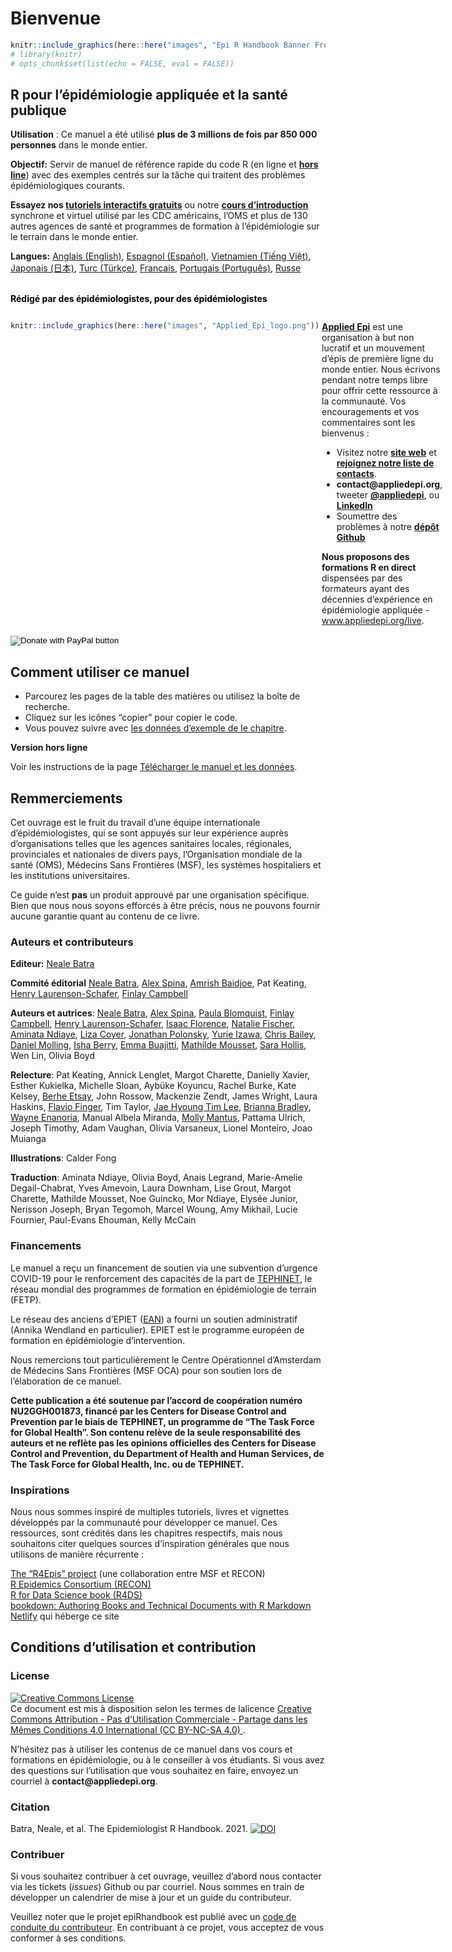 # Bienvenue {-}

```r
knitr::include_graphics(here::here("images", "Epi R Handbook Banner French 1500 x 500.png"))
# library(knitr)
# opts_chunk$set(list(echo = FALSE, eval = FALSE))
```

<meta name="description" content="The Epi R Handbook est un manuel de référence sur l'utilisation de R en épidémiologie appliquée et santé publique.">

<meta http-equiv="Content-Type" content="text/html; charset=utf-8">

<!-- <span style="color: red;">**THIS IS A DRAFT.  REVIEWERS GIVE FEEDBACK AT THIS [LINK](https://forms.gle/4RNdRRLGx67xW9yq9)**.</span> -->

<!-- <span style="color: darkgreen;">**DO YOU LIKE THIS HANDBOOK? SHOULD SOMETHING BE CHANGED? PLEASE TELL US!**</span> -->

<!-- <form target="_blank" action="https://forms.gle/A5SnRVws7tPD15Js9"> -->
<!--     <input type="submit" value="FEEDBACK" /> -->
<!-- </form> -->

<!-- ======================================================= -->
<!-- ## An R reference manual for applied epidemiology and public health {.unnumbered} -->


<!-- <span style="color: brown;">**The Epi R Handbook is an R reference manual for applied epidemiology and public health.**</span> -->

<!-- ## About this handbook   -->

## R pour l'épidémiologie appliquée et la santé publique {-}  

**Utilisation** : Ce manuel a été utilisé **plus de 3 millions de fois par 850 000 personnes** dans le monde entier.

**Objectif:** Servir de manuel de référence rapide du code R (en ligne et **[hors line](#download_book_data)**) avec des exemples centrés sur la tâche qui traitent des problèmes épidémiologiques courants.  

**Essayez nos [tutoriels interactifs gratuits](https://www.appliedepi.org/tutorial/)** ou notre **[cours d'introduction](https://www.appliedepi.org/live/)** synchrone et virtuel utilisé par les CDC américains, l'OMS et plus de 130 autres agences de santé et programmes de formation à l'épidémiologie sur le terrain dans le monde entier.  

**Langues:** [Anglais (English)](https://epirhandbook.com/), [Espagnol (Español)](https://epirhandbook.com/es/), [Vietnamien (Tiếng Việt)](https://epirhandbook.com/vn/), [Japonais (日本)](https://epirhandbook.com/jp/), [Turc (Türkçe)](https://epirhandbook.com/tr/), [Francais](https://epirhandbook.com/fr/), [Portugais (Português)](https://epirhandbook.com/pt/), [Russe](https://epirhandbook.com/ru/)  


<br>
<span style="color: black;">**Rédigé par des épidémiologistes, pour des épidémiologistes**</span>


:::: {style="display: flex;"}

::: {}
```r
knitr::include_graphics(here::here("images", "Applied_Epi_logo.png"))
```
:::


::: {.col data-latex="{0.05\textwidth}"}
\ 
<!-- an empty Div (with a white space), serving as
a column separator -->
:::

::: {}


**[Applied Epi](http://www.appliedepi.org)** est une organisation à but non lucratif et un mouvement d'épis de première ligne du monde entier. Nous écrivons pendant notre temps libre pour offrir cette ressource à la communauté. Vos encouragements et vos commentaires sont les bienvenus :  

* Visitez notre **[site web](http://www.appliedepi.org)** et **[rejoignez notre liste de contacts](https://forms.gle/9awNd8syypTSYUsn7)**.  
* **contact@appliedepi.org**, tweeter **[\@appliedepi](https://twitter.com/appliedepi)**, ou **[LinkedIn](https://linkedin.com/company/appliedepi)**  
* Soumettre des problèmes à notre **[dépôt Github](https://github.com/appliedepi/epirhandbook_eng)**  

**Nous proposons des formations R en direct** dispensées par des formateurs ayant des décennies d'expérience en épidémiologie appliquée - [www.appliedepi.org/live](www.appliedepi.org/live).
:::

:::: 

<form target="_blank" action="https://www.paypal.com/donate" method="post" target="_top">
<input type="hidden" name="hosted_button_id" value="YTEZELC8VBXV6" />
<input type="image" src="https://github.com/appliedepi/epiRhandbook_eng/raw/master/images/donate_button_long.png" border="0" name="submit" title="PayPal - The safer, easier way to pay online!" alt="Donate with PayPal button" />
<img alt="" border="0" src="https://www.paypal.com/en_US/i/scr/pixel.gif" />
</form>


## Comment utiliser ce manuel {-} 

* Parcourez les pages de la table des matières ou utilisez la boîte de recherche.
* Cliquez sur les icônes "copier" pour copier le code.  
* Vous pouvez suivre avec [les données d'exemple de le chapitre](#download_book_data).  

**Version hors ligne**  

Voir les instructions de la page [Télécharger le manuel et les données](#download_book_data).  

<!-- ======================================================= -->
## Remmerciements {-}  

Cet ouvrage est le fruit du travail d'une équipe internationale d'épidémiologistes, qui se sont appuyés sur leur expérience auprès d'organisations telles que les agences sanitaires locales, régionales, provinciales et nationales de divers pays, l'Organisation mondiale de la santé (OMS), Médecins Sans Frontières (MSF), les systèmes hospitaliers et les institutions universitaires.

Ce guide n'est **pas** un produit approuvé par une organisation spécifique. Bien que nous nous soyons efforcés à être précis, nous ne pouvons fournir aucune garantie quant au contenu de ce livre.  


### Auteurs et contributeurs {-}  

**Editeur:** [Neale Batra](https://www.linkedin.com/in/neale-batra/) 

**Commité éditorial** [Neale Batra](https://www.linkedin.com/in/neale-batra/), [Alex Spina](https://github.com/aspina7), [Amrish Baidjoe](https://twitter.com/Ammer_B), Pat Keating, [Henry Laurenson-Schafer](https://github.com/henryls1), [Finlay Campbell](https://github.com/finlaycampbell)  

**Auteurs et autrices**: [Neale Batra](https://www.linkedin.com/in/neale-batra/), [Alex Spina](https://github.com/aspina7), [Paula Blomquist](https://www.linkedin.com/in/paula-bianca-blomquist-53188186/), [Finlay Campbell](https://github.com/finlaycampbell), [Henry Laurenson-Schafer](https://github.com/henryls1), [Isaac Florence](www.Twitter.com/isaacatflorence), [Natalie Fischer](https://www.linkedin.com/in/nataliefischer211/), [Aminata Ndiaye](https://twitter.com/aminata_fadl), [Liza Coyer]( https://www.linkedin.com/in/liza-coyer-86022040/), [Jonathan Polonsky](https://twitter.com/jonny_polonsky), [Yurie Izawa](https://ch.linkedin.com/in/yurie-izawa-a1590319), [Chris Bailey](https://twitter.com/cbailey_58?lang=en), [Daniel Molling](https://www.linkedin.com/in/daniel-molling-4005716a/), [Isha Berry](https://twitter.com/ishaberry2), [Emma Buajitti](https://twitter.com/buajitti), [Mathilde Mousset](https://mathildemousset.wordpress.com/research/), [Sara Hollis](https://www.linkedin.com/in/saramhollis/), Wen Lin, Olivia Boyd 

**Relecture**: Pat Keating, Annick Lenglet, Margot Charette, Danielly Xavier, Esther Kukielka, Michelle Sloan, Aybüke Koyuncu, Rachel Burke, Kate Kelsey, [Berhe Etsay](https://www.linkedin.com/in/berhe-etsay-5752b1154/), John Rossow, Mackenzie Zendt, James Wright, Laura Haskins, [Flavio Finger](ffinger.github.io), Tim Taylor, [Jae Hyoung Tim Lee](https://www.linkedin.com/in/jaehyoungtlee/), [Brianna Bradley](https://www.linkedin.com/in/brianna-bradley-bb8658155), [Wayne Enanoria](https://www.linkedin.com/in/wenanoria), Manual Albela Miranda, [Molly Mantus](https://www.linkedin.com/in/molly-mantus-174550150/), Pattama Ulrich, Joseph Timothy, Adam Vaughan, Olivia Varsaneux, Lionel Monteiro, Joao Muianga  

**Illustrations**: Calder Fong  

**Traduction**: Aminata Ndiaye, Olivia Boyd, Anais Legrand, Marie-Amelie Degail-Chabrat, Yves Amevoin, Laura Downham, Lise Grout, Margot Charette, Mathilde Mousset, Noe Guincko, Mor Ndiaye, Elysée Junior, Nerisson Joseph, Bryan Tegomoh, Marcel Woung, Amy Mikhail, Lucie Fournier, Paul-Evans Ehouman, Kelly McCain

<!-- **Editor-in-Chief:** Neale Batra  -->

<!-- **Project core team:** Neale Batra, Alex Spina, Amrish Baidjoe, Pat Keating, Henry Laurenson-Schafer, Finlay Campbell   -->

<!-- **Authors**: Neale Batra, Alex Spina, Paula Blomquist, Finlay Campbell, Henry Laurenson-Schafer, [Isaac Florence](www.Twitter.com/isaacatflorence), Natalie Fischer, Aminata Ndiaye, Liza Coyer, Jonathan Polonsky, Yurie Izawa, Chris Bailey, Daniel Molling, Isha Berry, Emma Buajitti, Mathilde Mousset, Sara Hollis, Wen Lin   -->

<!-- **Reviewers**: Pat Keating, Mathilde Mousset, Annick Lenglet, Margot Charette, Isha Berry, Paula Blomquist, Natalie Fischer, Daniely Xavier, Esther Kukielka, Michelle Sloan, Aybüke Koyuncu, Rachel Burke, Daniel Molling, Kate Kelsey, Berhe Etsay, John Rossow, Mackenzie Zendt, James Wright, Wayne Enanoria, Laura Haskins, Flavio Finger, Tim Taylor, Jae Hyoung Tim Lee, Brianna Bradley, Manual Albela Miranda, Molly Mantus, Priscilla Spencer, Pattama Ulrich, Joseph Timothy, Adam Vaughan, Olivia Varsaneux, Lionel Monteiro, Joao Muianga   -->


### Financements {-}  

Le manuel a reçu un financement de soutien via une subvention d'urgence COVID-19 pour le renforcement des capacités de la part de [TEPHINET](https://www.tephinet.org/), le réseau mondial des programmes de formation en épidémiologie de terrain (FETP).  

Le réseau des anciens d'EPIET ([EAN](https://epietalumni.net/)) a fourni un soutien administratif (Annika Wendland en particulier). EPIET est le programme européen de formation en épidémiologie d'intervention.

Nous remercions tout particulièrement le Centre Opérationnel d'Amsterdam de Médecins Sans Frontières (MSF OCA) pour son soutien lors de l'élaboration de ce manuel.  

**Cette publication a été soutenue par l'accord de coopération numéro NU2GGH001873, financé par les Centers for Disease Control and Prevention par le biais de TEPHINET, un programme de "The Task Force for Global Health". Son contenu relève de la seule responsabilité des auteurs et ne reflète pas les opinions officielles des Centers for Disease Control and Prevention, du Department of Health and Human Services, de The Task Force for Global Health, Inc. ou de TEPHINET.**


### Inspirations {-}  

Nous nous sommes inspiré de multiples tutoriels, livres et vignettes développés par la communauté pour développer ce manuel. Ces ressources, sont crédités dans les chapitres respectifs, mais nous souhaitons citer quelques sources d'inspiration générales que nous utilisons de manière récurrente :  

[The "R4Epis" project](https://r4epis.netlify.app/) (une collaboration entre MSF et RECON)  
[R Epidemics Consortium (RECON)](https://www.repidemicsconsortium.org/)  
[R for Data Science book (R4DS)](https://r4ds.had.co.nz/)  
[bookdown: Authoring Books and Technical Documents with R Markdown](https://bookdown.org/yihui/bookdown/)  
[Netlify](https://www.netlify.com) qui héberge ce site 


<!-- ### Image credits {-}   -->

<!-- Images in logo from US CDC Public Health Image Library) include [2013 Yemen looking for mosquito breeding sites](https://phil.cdc.gov/Details.aspx?pid=19623), [Ebola virus](https://phil.cdc.gov/Details.aspx?pid=23186), and [Survey in Rajasthan](https://phil.cdc.gov/Details.aspx?pid=19838).   -->


## Conditions d'utilisation et contribution {-}  

### License {.unnumbered} 

<a rel="license" href="http://creativecommons.org/licenses/by-nc-sa/4.0/"><img alt="Creative Commons License" style="border-width:0" src="https://i.creativecommons.org/l/by-nc-sa/4.0/88x31.png" /></a><br />Ce document est mis à disposition selon les termes de lalicence <a rel="license" href="https://creativecommons.org/licenses/by-nc-sa/4.0/deed.fr">Creative Commons Attribution - Pas d’Utilisation Commerciale - Partage dans les Mêmes Conditions 4.0 International (CC BY-NC-SA 4.0) </a>.


N'hésitez pas à utiliser les contenus de ce manuel dans vos cours et formations en épidémiologie, ou à le conseiller à vos étudiants. Si vous avez des questions sur l'utilisation que vous souhaitez en faire, envoyez un courriel à **contact@appliedepi.org**.  

### Citation {.unnumbered}

Batra, Neale, et al. The Epidemiologist R Handbook. 2021.  <a rel="license" href="https://zenodo.org/badge/231610102.svg"><img alt="DOI" style="border-width:0" src="https://zenodo.org/badge/231610102.svg" /></a><br />

### Contribuer {.unnumbered}  

Si vous souhaitez contribuer à cet ouvrage, veuillez d'abord nous contacter via les tickets (_issues_) Github ou par courriel. Nous sommes en train de développer un calendrier de mise à jour et un guide du contributeur.  

Veuillez noter que le projet epiRhandbook est publié avec un [code de conduite du contributeur](https://contributor-covenant.org/version/2/0/CODE_OF_CONDUCT.html). En contribuant à ce projet, vous acceptez de vous conformer à ses conditions.


